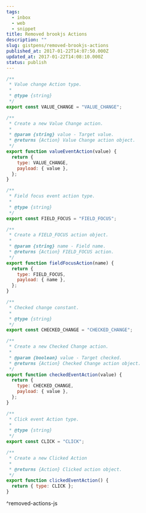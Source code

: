 ```yaml
---
tags:
  - inbox
  - web
  - snippet
title: Removed brookjs Actions
description: ""
slug: gistpens/removed-brookjs-actions
published_at: 2017-01-22T14:07:50.000Z
updated_at: 2017-01-22T14:08:10.000Z
status: publish
---
```

```js title="removed-actions.js"
/**
 * Value change Action type.
 *
 * @type {string}
 */
export const VALUE_CHANGE = "VALUE_CHANGE";

/**
 * Create a new Value Change action.
 *
 * @param {string} value - Target value.
 * @returns {Action} Value Change action object.
 */
export function valueEventAction(value) {
  return {
    type: VALUE_CHANGE,
    payload: { value },
  };
}

/**
 * Field focus event action type.
 *
 * @type {string}
 */
export const FIELD_FOCUS = "FIELD_FOCUS";

/**
 * Create a FIELD_FOCUS action object.
 *
 * @param {string} name - Field name.
 * @returns {Action} FIELD_FOCUS action.
 */
export function fieldFocusAction(name) {
  return {
    type: FIELD_FOCUS,
    payload: { name },
  };
}

/**
 * Checked change constant.
 *
 * @type {string}
 */
export const CHECKED_CHANGE = "CHECKED_CHANGE";

/**
 * Create a new Checked Change action.
 *
 * @param {boolean} value - Target checked.
 * @returns {Action} Checked Change action object.
 */
export function checkedEventAction(value) {
  return {
    type: CHECKED_CHANGE,
    payload: { value },
  };
}

/**
 * Click event Action type.
 *
 * @type {string}
 */
export const CLICK = "CLICK";

/**
 * Create a new Clicked Action
 *
 * @returns {Action} Clicked action object.
 */
export function clickedEventAction() {
  return { type: CLICK };
}
```

^removed-actions-js
